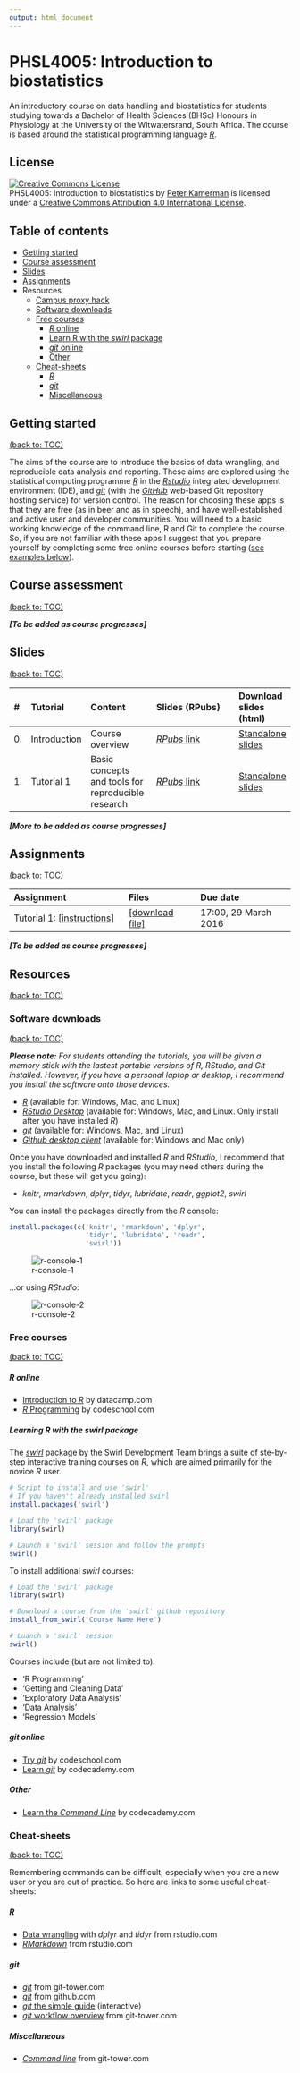```yaml
---
output: html_document
---
```

# PHSL4005: Introduction to biostatistics
An introductory course on data handling and biostatistics for students studying towards a Bachelor of Health Sciences (BHSc) Honours in Physiology at the University of the Witwatersrand, South Africa. The course is based around the statistical programming language [_R_](//www.r-project.org).

## License
<a rel="license" href="//creativecommons.org/licenses/by/4.0/"><img alt="Creative Commons License" style="border-width:0" src="https://i.creativecommons.org/l/by/4.0/88x31.png" /></a><br /><span xmlns:dct="http://purl.org/dc/terms/" property="dct:title">PHSL4005: Introduction to biostatistics</span> by <a xmlns:cc="//creativecommons.org/ns#" href="https://github.com/kamermanpr/stats-bsc-honours.git" property="cc:attributionName" rel="cc:attributionURL">Peter Kamerman</a> is licensed under a <a rel="license" href="//creativecommons.org/licenses/by/4.0/">Creative Commons Attribution 4.0 International License</a>.

## Table of contents
* [Getting started](#getting-started)
* [Course assessment](#course-assessment)
* [Slides](#slides)
* [Assignments](#assignments)
* Resources
    - [Campus proxy hack](./resources/campus-proxy-hack.md)
    - [Software downloads](#software-downloads)
    - [Free courses](#free-courses)
        - [_R_ online](#r-online)
        - [Learn R with the _swirl_ package](#learning-r-with-the-swirl-package)
        - [_git_ online](#git-online)
        - [Other](#other)
    - [Cheat-sheets](#cheat-sheets)
        - [_R_](#r)
        - [_git_](#git)
        - [Miscellaneous](#miscellaneous)

## Getting started
[(back to: TOC)](#table-of-contents)

The aims of the course are to introduce the basics of data wrangling, and reproducible data analysis and reporting. These aims are explored using the statistical computing programme [_R_](//www.r-project.org/) in the [_Rstudio_](//www.rstudio.com) integrated development environment (IDE), and [_git_](https://git-scm.com/) (with the [_GitHub_](//github.com/) web-based Git repository hosting service) for version control. The reason for choosing these apps is that they are free (as in beer and as in speech), and have well-established and active user and developer communities. You will need to a basic working knowledge of the command line, R and Git to complete the course. So, if you are not familiar with these apps I suggest that you prepare yourself by completing some free online courses before starting ([see examples below](#free-courses)).

## Course assessment
[(back to: TOC)](#table-of-contents)


_**[To be added as course progresses]**_


## Slides
[(back to: TOC)](#table-of-contents)

|#  |Tutorial       |Content                                |Slides (RPubs)                                                           |Download slides (html) |
|:--|:--------------|:--------------------------------------|:------------------------------------------------------------------------|:---------------------|
|0. |Introduction   |Course overview                        |[_RPubs_ link](//rpubs.com/kamermanpr/PHSL4005-biostats-introduction)|[Standalone slides](//dl.dropboxusercontent.com/u/11805474/PHSL4005-biostats/tutorials/introduction.html?dl=1)|
|1. |Tutorial 1 |Basic concepts and tools for reproducible research|[_RPubs_ link](//rpubs.com/kamermanpr/PHSL4005-biostats-tutorial-1)  | [Standalone slides](//dl.dropboxusercontent.com/u/11805474/PHSL4005-biostats/tutorials/tutorial_1.html?dl=1)|

_**[More to be added as course progresses]**_

## Assignments
[(back to: TOC)](#table-of-contents)

|Assignment |Files  |Due date |
|:----------|:------|:--------|
|Tutorial 1: [[instructions]](./resources/assignment-1.md) |[[download file]](//dl.dropboxusercontent.com/u/11805474/PHSL4005-biostats/assignments/assignment_1.md?dl=1) |17:00, 29 March 2016|

_**[To be added as course progresses]**_

## Resources
[(back to: TOC)](#table-of-contents)

### Software downloads
[(back to: TOC)](#table-of-contents)

_**Please note:** For students attending the tutorials, you will be given a memory stick with the lastest portable versions of R, RStudio, and Git installed. However, if you have a personal laptop or desktop, I recommend you install the software onto those devices._

* [_R_](//cran.r-project.org) (available for: Windows, Mac, and Linux)
* [_RStudio Desktop_](//www.rstudio.com/products/rstudio/download/) (available for: Windows, Mac, and Linux. Only install after you have installed _R_)
* [_git_](//git-scm.com/downloads) (available for: Windows, Mac, and Linux)
* [_Github desktop client_](//desktop.github.com) (available for: Windows and Mac only)

Once you have downloaded and installed _R_ and _RStudio_, I recommend that you install the following _R_ packages (you may need others during the course, but these will get you going):

* _knitr_, _rmarkdown_, _dplyr_, _tidyr_, _lubridate_, _readr_, _ggplot2_, _swirl_

You can install the packages directly from the _R_ console:

```r
install.packages(c('knitr', 'rmarkdown', 'dplyr',
                   'tidyr', 'lubridate', 'readr',
                   'swirl'))
```

![r-console-1](./resources/install-packages-1.gif)

...or using _RStudio_:

![r-console-2](./resources/install-packages-2.gif)

### Free courses
[(back to: TOC)](#table-of-contents)

##### R online
* [Introduction to _R_](//www.datacamp.com/courses/free-introduction-to-r) by datacamp.com  
* [_R_ Programming](//www.codeschool.com/courses/try-r) by codeschool.com  

##### Learning R with the swirl package
The [_swirl_](//swirlstats.com) package by the Swirl Development Team brings a suite of ste-by-step interactive training courses on _R_, which are aimed primarily for the novice _R_ user.

```r
# Script to install and use 'swirl'
# If you haven't already installed swirl
install.packages('swirl')

# Load the 'swirl' package
library(swirl)

# Launch a 'swirl' session and follow the prompts
swirl()
```

To install additional _swirl_ courses:
```r
# Load the 'swirl' package
library(swirl)

# Download a course from the 'swirl' github repository
install_from_swirl('Course Name Here')

# Luanch a 'swirl' session
swirl()
```

Courses include (but are not limited to):

* 'R Programming'
* 'Getting and Cleaning Data'
* 'Exploratory Data Analysis'
* 'Data Analysis'
* 'Regression Models'

##### git online
* [Try _git_](//www.codeschool.com/courses/try-git) by codeschool.com  
* [Learn _git_](//www.codecademy.com/learn/learn-git) by codecademy.com

##### Other
* [Learn the _Command Line_](//www.codecademy.com/learn/learn-the-command-line) by codecademy.com  

### Cheat-sheets
[(back to: TOC)](#table-of-contents)

Remembering commands can be difficult, especially when you are a new user or you are out of practice. So here are links to some useful cheat-sheets:  

##### R
* [Data wrangling](//www.rstudio.com/wp-content/uploads/2015/02/data-wrangling-cheatsheet.pdf) with _dplyr_ and _tidyr_ from rstudio.com   
- [_RMarkdown_](//www.rstudio.com/wp-content/uploads/2015/02/rmarkdown-cheatsheet.pdf) from rstudio.com  

##### git
* [_git_](//www.git-tower.com/blog/git-cheat-sheet/) from git-tower.com  
* [_git_](//training.github.com/kit/downloads/github-git-cheat-sheet.pdf) from github.com
* [_git_ the simple guide](//rogerdudler.github.io/git-guide/) (interactive)
* [_git_ workflow overview](//www.git-tower.com/blog/workflow-of-version-control/) from git-tower.com  

##### Miscellaneous
* [_Command line_](//www.git-tower.com/blog/command-line-cheat-sheet/) from git-tower.com 